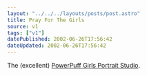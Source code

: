 ```yaml
---
layout: "../../../layouts/posts/post.astro"
title: Pray For The Girls
source: v1
tags: ["v1"]
datePublished: 2002-06-26T17:56:42
dateUpdated: 2002-06-26T17:56:42
---
```


The (excellent) [PowerPuff Girls Portrait Studio][1].

[1]: http://www.nephco.com/powerpuffgirls/ppps.html "The PowerPuff Girls Portrait Studio"
